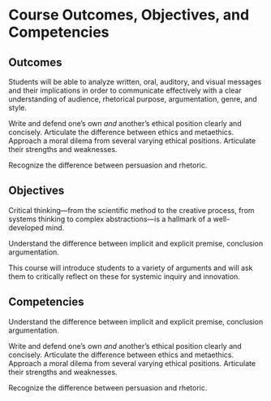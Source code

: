 # Course Outcomes, Objectives, and Competencies {-}

## Outcomes {-}

Students will be able to analyze written, oral, auditory, and visual messages and their implications in order to communicate effectively with a clear understanding
of audience, rhetorical purpose, argumentation, genre, and style.

Write and defend one's own *and* another's ethical position clearly and concisely. Articulate the difference between ethics and metaethics. Approach a moral dilema from several varying ethical positions. Articulate their strengths and weaknesses.

Recognize the difference between persuasion and rhetoric.

## Objectives {-}

Critical thinking—from the scientific method to the creative process, from
systems thinking to complex abstractions—is a hallmark of a well-developed
mind.

Understand the difference between implicit and explicit premise, conclusion argumentation.

This course will introduce students to a variety of arguments and will ask them to critically reflect on these for systemic inquiry
and innovation.

## Competencies {-}

Understand the difference between implicit and explicit premise, conclusion argumentation.

Write and defend one's own *and* another's ethical position clearly and concisely. Articulate the difference between ethics and metaethics. Approach a moral dilema from several varying ethical positions. Articulate their strengths and weaknesses.

Recognize the difference between persuasion and rhetoric.
